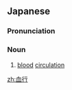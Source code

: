 ==Japanese==
{{ja-kanjitab|けつ|k1=けっ|こう|yomi=o}}

===Pronunciation===
{{ja-pron|けっこう|y=o}}

===Noun===
{{ja-noun|けっこう}}

# [[blood]] [[circulation]]

[[zh:血行]]
